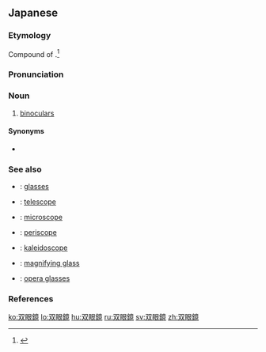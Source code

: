 {{also|雙眼鏡}}
==Japanese==
{{wikipedia|lang=ja}}
{{ja-kanjitab|そう|がん|きょう|yomi=o}}

===Etymology===
Compound of {{compound|双眼|tr1=sōgan|t1=binocular|鏡|tr2=kyō|t2=lens|lang=ja|sort=そうがんきょう}}.<ref name="DJS">{{R:Daijisen}}</ref>

===Pronunciation===
{{ja-pron|yomi=o|そうがんきょう|acc=0|acc_ref=DJR,NHK}}

===Noun===
{{ja-noun|kyu=雙眼鏡|そうがんきょう|hhira=さうがんきやう}}

# [[binoculars]]
#: {{ja-usex|'''双眼鏡'''に目を当てる|'''そうがんきょう''' に め を あてる|put binoculars to one's eyes}}

====Synonyms====
* {{ja-r|両眼鏡|りょうがんきょう}}

===See also===
* {{ja-r|眼鏡|めがね}}: [[glasses]]
* {{ja-r|望遠鏡|ぼうえんきょう}}: [[telescope]]
* {{ja-r|顕微鏡|けんびきょう}}: [[microscope]]
* {{ja-r|潜望鏡|せんぼうきょう}}: [[periscope]]
* {{ja-r|万華鏡|まんげきょう}}: [[kaleidoscope]]
* {{ja-r|虫眼鏡|むしめがね}}: [[magnifying glass]]
* {{ja-r|オペラグラス}}: [[opera glasses]]

===References===
<references/>

[[ko:双眼鏡]]
[[lo:双眼鏡]]
[[hu:双眼鏡]]
[[ru:双眼鏡]]
[[sv:双眼鏡]]
[[zh:双眼鏡]]